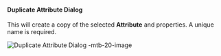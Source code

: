 #### Duplicate Attribute Dialog

This will create a copy of the selected **Attribute** and properties. A unique name is required.

![Duplicate Attribute Dialog -mtb-20-image](/img/bimlflex/dialog-duplicate-attribute.64566.png "Duplicate Attribute Dialog")
